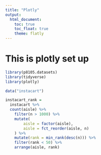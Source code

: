 ```yaml
---
title: "Plotly"
output: 
  html_document:
    toc: true
    toc_float: true
    theme: flatly
---
```


# This is plotly set up

```r
library(p8105.datasets)
library(tidyverse)
library(plotly)
```


```r
data("instacart")

instacart_rank = 
  instacart %>%
  count(aisle) %>% 
	filter(n > 1000) %>% 
	mutate(
		aisle = factor(aisle),
		aisle = fct_reorder(aisle, n)
	) %>%
	mutate(rank = min_rank(desc(n))) %>% 
	filter(rank < 50) %>% 
	arrange(aisle, rank)
  
```

